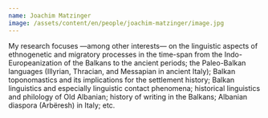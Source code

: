 ```yaml
---
name: Joachim Matzinger
image: /assets/content/en/people/joachim-matzinger/image.jpg
---
```

My research focuses —among other interests— on the linguistic aspects of ethnogenetic and migratory processes in the time-span from the Indo-Europeanization of the Balkans to the ancient periods; the Paleo-Balkan languages (Illyrian, Thracian, and Messapian in ancient Italy); Balkan toponomastics and its implications for the settlement history; Balkan linguistics and especially linguistic contact phenomena; historical linguistics and philology of Old Albanian; history of writing in the Balkans; Albanian diaspora (Arbëresh) in Italy; etc.
